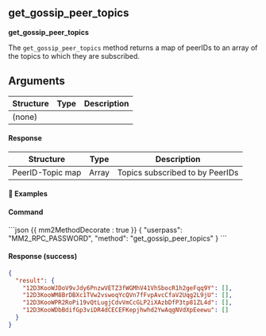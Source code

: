 

## get_gossip_peer_topics

**get_gossip_peer_topics**

The `get_gossip_peer_topics` method returns a map of peerIDs to an array of the topics to which they are subscribed.

## Arguments

| Structure | Type | Description |
| --------- | ---- | ----------- |
| (none)    |      |             |

#### Response

| Structure        | Type  | Description                     |
| ---------------- | ----- | ------------------------------- |
| PeerID-Topic map | Array | Topics subscribed to by PeerIDs |

#### 📌 Examples

#### Command

<CodeGroup title="" tag="POST" label="get_gossip_peer_topics">
```json {{ mm2MethodDecorate : true }}
{
  "userpass": "MM2_RPC_PASSWORD",
  "method": "get_gossip_peer_topics"
}
```
</CodeGroup>


<CollapsibleSection expandedText='Hide Response' collapsedText='Show Response'>

#### Response (success)

```json
{
  "result": {
    "12D3KooWJDoV9vJdy6PnzwVETZ3fWGMhV41VhSbocR1h2geFqq9Y": [],
    "12D3KooWM8BrDBXc1TVw2vswoqYcQVn7fFvpAvcCfaV2Uqg2L9jU": [],
    "12D3KooWPR2RoPi19vQtLugjCdvVmCcGLP2iXAzbDfP3tp81ZL4d": [],
    "12D3KooWDbBdifGp3viDR4dCECEFKepjhwhd2YwAqgNVdXpEeewu": []
  }
}
```

</CollapsibleSection>
